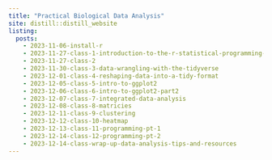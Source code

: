 ```yaml
---
title: "Practical Biological Data Analysis"
site: distill::distill_website
listing:
  posts:
    - 2023-11-06-install-r
    - 2023-11-27-class-1-introduction-to-the-r-statistical-programming-language
    - 2023-11-27-class-2
    - 2023-11-30-class-3-data-wrangling-with-the-tidyverse
    - 2023-12-01-class-4-reshaping-data-into-a-tidy-format
    - 2023-12-05-class-5-intro-to-ggplot2
    - 2023-12-06-class-6-intro-to-ggplot2-part2
    - 2023-12-07-class-7-integrated-data-analysis
    - 2023-12-08-class-8-matricies
    - 2023-12-11-class-9-clustering
    - 2023-12-12-class-10-heatmap
    - 2023-12-13-class-11-programming-pt-1
    - 2023-12-14-class-12-programming-pt-2
    - 2023-12-14-class-wrap-up-data-analysis-tips-and-resources
---
```

